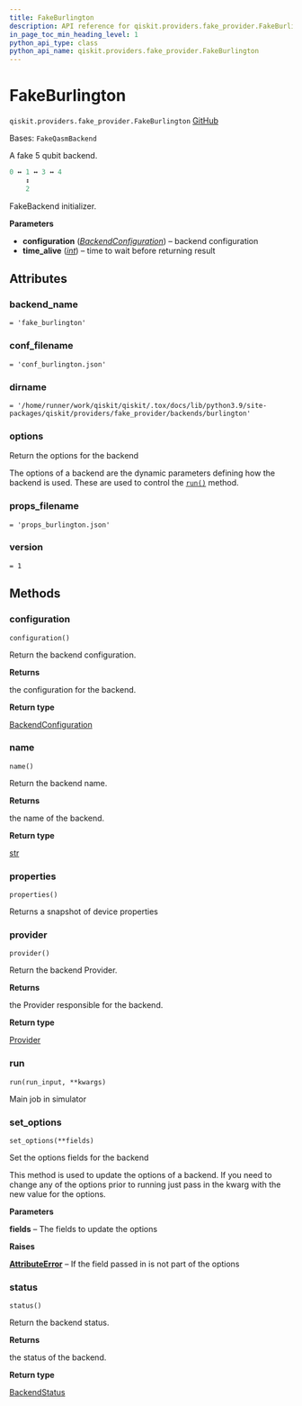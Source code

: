 ```yaml
---
title: FakeBurlington
description: API reference for qiskit.providers.fake_provider.FakeBurlington
in_page_toc_min_heading_level: 1
python_api_type: class
python_api_name: qiskit.providers.fake_provider.FakeBurlington
---
```


# FakeBurlington

<span id="qiskit.providers.fake_provider.FakeBurlington" />

`qiskit.providers.fake_provider.FakeBurlington` [GitHub](https://github.com/qiskit/qiskit/tree/stable/0.25/qiskit/providers/fake_provider/backends/burlington/fake_burlington.py "view source code")

Bases: `FakeQasmBackend`

A fake 5 qubit backend.

```python
0 ↔ 1 ↔ 3 ↔ 4
    ↕
    2
```

FakeBackend initializer.

**Parameters**

*   **configuration** ([*BackendConfiguration*](qiskit.providers.models.BackendConfiguration "qiskit.providers.models.BackendConfiguration")) – backend configuration
*   **time\_alive** ([*int*](https://docs.python.org/3/library/functions.html#int "(in Python v3.12)")) – time to wait before returning result

## Attributes

<span id="qiskit.providers.fake_provider.FakeBurlington.backend_name" />

### backend\_name

`= 'fake_burlington'`

<span id="qiskit.providers.fake_provider.FakeBurlington.conf_filename" />

### conf\_filename

`= 'conf_burlington.json'`

<span id="qiskit.providers.fake_provider.FakeBurlington.dirname" />

### dirname

`= '/home/runner/work/qiskit/qiskit/.tox/docs/lib/python3.9/site-packages/qiskit/providers/fake_provider/backends/burlington'`

<span id="qiskit.providers.fake_provider.FakeBurlington.options" />

### options

Return the options for the backend

The options of a backend are the dynamic parameters defining how the backend is used. These are used to control the [`run()`](#qiskit.providers.fake_provider.FakeBurlington.run "qiskit.providers.fake_provider.FakeBurlington.run") method.

<span id="qiskit.providers.fake_provider.FakeBurlington.props_filename" />

### props\_filename

`= 'props_burlington.json'`

<span id="qiskit.providers.fake_provider.FakeBurlington.version" />

### version

`= 1`

## Methods

### configuration

<span id="qiskit.providers.fake_provider.FakeBurlington.configuration" />

`configuration()`

Return the backend configuration.

**Returns**

the configuration for the backend.

**Return type**

[BackendConfiguration](qiskit.providers.models.BackendConfiguration "qiskit.providers.models.BackendConfiguration")

### name

<span id="qiskit.providers.fake_provider.FakeBurlington.name" />

`name()`

Return the backend name.

**Returns**

the name of the backend.

**Return type**

[str](https://docs.python.org/3/library/stdtypes.html#str "(in Python v3.12)")

### properties

<span id="qiskit.providers.fake_provider.FakeBurlington.properties" />

`properties()`

Returns a snapshot of device properties

### provider

<span id="qiskit.providers.fake_provider.FakeBurlington.provider" />

`provider()`

Return the backend Provider.

**Returns**

the Provider responsible for the backend.

**Return type**

[Provider](qiskit.providers.Provider "qiskit.providers.Provider")

### run

<span id="qiskit.providers.fake_provider.FakeBurlington.run" />

`run(run_input, **kwargs)`

Main job in simulator

### set\_options

<span id="qiskit.providers.fake_provider.FakeBurlington.set_options" />

`set_options(**fields)`

Set the options fields for the backend

This method is used to update the options of a backend. If you need to change any of the options prior to running just pass in the kwarg with the new value for the options.

**Parameters**

**fields** – The fields to update the options

**Raises**

[**AttributeError**](https://docs.python.org/3/library/exceptions.html#AttributeError "(in Python v3.12)") – If the field passed in is not part of the options

### status

<span id="qiskit.providers.fake_provider.FakeBurlington.status" />

`status()`

Return the backend status.

**Returns**

the status of the backend.

**Return type**

[BackendStatus](qiskit.providers.models.BackendStatus "qiskit.providers.models.BackendStatus")

